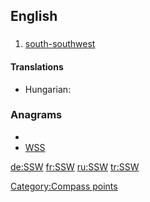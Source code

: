 ==English==

==={{abbreviation}}===
{{infl|en|abbreviation}}

# [[south-southwest]]

====Translations====
{{trans-top|south-southwest}}
* Hungarian: {{t+|hu|DDNy}}
{{trans-mid}}
{{trans-bottom}}

===Anagrams===
* {{alphagram|ssw}}
* [[WSS#English|WSS]]


[[Category:Compass points]]

[[de:SSW]]
[[fr:SSW]]
[[ru:SSW]]
[[tr:SSW]]
